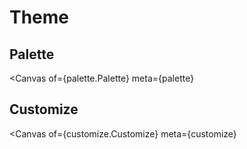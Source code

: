 

<Meta title="Example/Theme" />

# Theme

## Palette

<Canvas
  of={palette.Palette}
  meta={palette}
></Canvas>

## Customize

<Canvas
  of={customize.Customize}
  meta={customize}
></Canvas>
